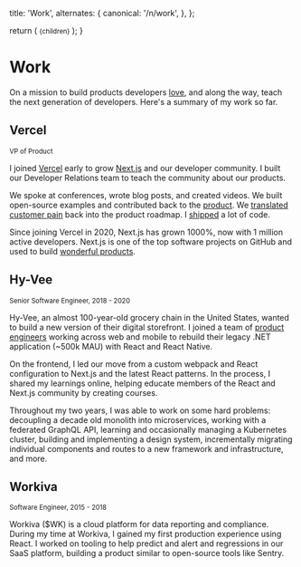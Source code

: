 
  title: 'Work',
  alternates: {
    canonical: '/n/work',
  },
};

  return (
    <small className="flex text-sm text-gray-500 -mt-3 mb-3">{children}</small>
  );
}

# Work

<AnimatedName />

On a mission to build products developers [love](/n/devtools), and along the way, teach the next generation of developers. Here's a summary of my work so far.

## Vercel

<Small>VP of Product</Small>

I joined [Vercel](https://vercel.com/home) early to grow [Next.js](https://nextjs.org/) and our developer community. I built our Developer Relations team to teach the community about our products.

We spoke at conferences, wrote blog posts, and created videos. We built open-source examples and contributed back to the [product](/n/devtools). We [translated customer pain](https://twitter.com/kelseyhightower/status/1105985400110112768) back into the product roadmap. I [shipped](https://x.com/leeerob/status/1841226051554308229) a lot of code.

Since joining Vercel in 2020, Next.js has grown 1000%, now with 1 million active developers. Next.js is one of the top software projects on GitHub and used to build [wonderful products](https://nextjs.org/showcase).

## Hy-Vee

<Small>Senior Software Engineer, 2018 - 2020</Small>

Hy-Vee, an almost 100-year-old grocery chain in the United States, wanted to build a new version of their digital storefront. I joined a team of [product engineers](/n/product-engineers) working across web and mobile to rebuild their legacy .NET application (~500k MAU) with React and React Native.

On the frontend, I led our move from a custom webpack and React configuration to Next.js and the latest React patterns. In the process, I shared my learnings online, helping educate members of the React and Next.js community by creating courses.

Throughout my two years, I was able to work on some hard problems: decoupling a decade old monolith into microservices, working with a federated GraphQL API, learning and occasionally managing a Kubernetes cluster, building and implementing a design system, incrementally migrating individual components and routes to a new framework and infrastructure, and more.

## Workiva

<Small>Software Engineer, 2015 - 2018</Small>

Workiva ($WK) is a cloud platform for data reporting and compliance. During my time at Workiva, I gained my first production experience using React. I worked on tooling to help predict and alert and regressions in our SaaS platform, building a product similar to open-source tools like Sentry.
